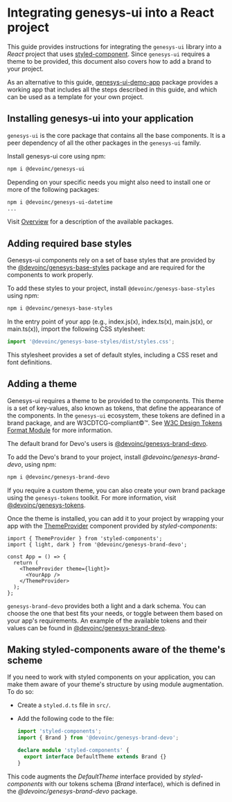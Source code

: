 
<Meta title="Getting started/Installation" />

# Integrating genesys-ui into a React project

This guide provides instructions for integrating the `genesys-ui` library into a _React_ project that uses [styled-component](https://styled-components.com/).
Since `genesys-ui` requires a theme to be provided, this document also covers how to add a brand to your project.

As an alternative to this guide, [genesys-ui-demo-app](https://github.com/DevoInc/genesys-ui-demo-app) package provides a working
app that includes all the steps described in this guide, and which can be used as a template for your own project.

## Installing genesys-ui into your application

`genesys-ui` is the core package that contains all the base components.
It is a peer dependency of all the other packages in the `genesys-ui` family.

Install genesys-ui core using npm:

```bash
npm i @devoinc/genesys-ui
```

Depending on your specific needs you might also need to install one or more of the following packages:

```bash
npm i @devoinc/genesys-ui-datetime
...
```

Visit [Overview](/docs/getting-started-overview--docs) for a description of the available packages.

## Adding required base styles

Genesys-ui components rely on a set of base styles that are provided by the [@devoinc/genesys-base-styles](https://www.npmjs.com/package/@devoinc/genesys-base-styles) package
and are required for the components to work properly.

To add these styles to your project, install `@devoinc/genesys-base-styles` using npm:

```bash
npm i @devoinc/genesys-base-styles
```

In the entry point of your app (e.g., index.js(x), index.ts(x), main.js(x), or main.ts(x)), import the following CSS stylesheet:

```ts
import '@devoinc/genesys-base-styles/dist/styles.css';
```

This stylesheet provides a set of default styles, including a CSS reset and font definitions.

## Adding a theme

Genesys-ui requires a theme to be provided to the components.
This theme is a set of key-values, also known as tokens, that define the appearance of the components.
In the `genesys-ui` ecosystem, these tokens are defined in a brand package, and are W3CDTCG-compliant©™.
See [W3C Design Tokens Format Module](https://tr.designtokens.org/format/) for more information.

The default brand for Devo's users is [@devoinc/genesys-brand-devo](https://github.com/DevoInc/genesys-brand-devo).

To add the Devo's brand to your project, install _@devoinc/genesys-brand-devo_, using npm:

```bash
npm i @devoinc/genesys-brand-devo
```

If you require a custom theme, you can also create your own brand package using the `genesys-tokens` toolkit. For more information, visit [@devoinc/genesys-tokens](https://www.npmjs.com/package/@devoinc/genesys-tokens).

Once the theme is installed, you can add it to your project by wrapping your app with the [ThemeProvider](https://styled-components.com/docs/api#themeprovider) component provided by _styled-components_:

```tsx
import { ThemeProvider } from 'styled-components';
import { light, dark } from '@devoinc/genesys-brand-devo';

const App = () => {
  return (
    <ThemeProvider theme={light}>
      <YourApp />
    </ThemeProvider>
  );
};
```

`genesys-brand-devo` provides both a light and a dark schema. You can choose the one that best fits your needs, or toggle between them based on your app's requirements.
An example of the available tokens and their values can be found in [@devoinc/genesys-brand-devo](https://devoinc.github.io/genesys-brand-devo/).

## Making styled-components aware of the theme's scheme

If you need to work with styled components on your application, you can make them aware of your theme's structure by using module augmentation. To do so:

- Create a `styled.d.ts` file in `src/`.
- Add the following code to the file:

  ```ts
  import 'styled-components';
  import { Brand } from '@devoinc/genesys-brand-devo';

  declare module 'styled-components' {
    export interface DefaultTheme extends Brand {}
  }
  ```

This code augments the _DefaultTheme_ interface provided by _styled-components_ with our tokens schema (_Brand_ interface), which is defined in the _@devoinc/genesys-brand-devo_ package.
